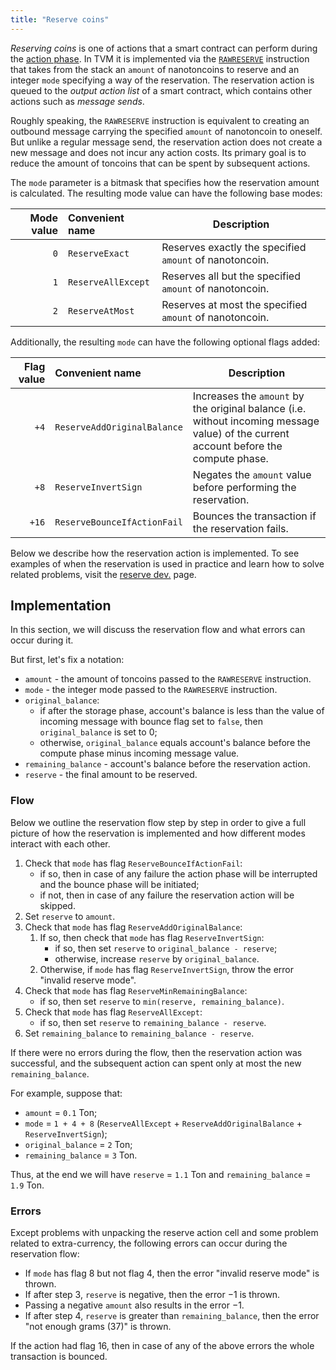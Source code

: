 ```yaml
---
title: "Reserve coins"
---
```


_Reserving coins_ is one of actions that a smart contract can perform during the [action phase](/foundations/phases#action-phase). In TVM it is implemented via the [`RAWRESERVE`](/tvm/instructions#fb02-rawreserve)
instruction that takes from the stack an `amount` of nanotoncoins to reserve and an integer `mode` specifying a way of the reservation.
The reservation action is queued to the _output action list_ of a smart contract, which contains other actions such as _message sends_.

Roughly speaking,  the `RAWRESERVE` instruction is equivalent to creating an outbound message carrying the specified `amount` of nanotoncoin to oneself.
But unlike a regular message send, the reservation action does not create a new message and does not incur any action costs.
Its primary goal is to reduce the amount of toncoins that can be spent by subsequent actions.

The `mode` parameter is a bitmask that specifies how the reservation amount is calculated. The resulting mode value can have the following base modes:

| Mode value | Convenient name    | Description                                             |
| ---------: | :----------------- | ------------------------------------------------------- |
|        `0` | `ReserveExact`     | Reserves exactly the specified `amount` of nanotoncoin. |
|        `1` | `ReserveAllExcept` | Reserves all but the specified `amount` of nanotoncoin. |
|        `2` | `ReserveAtMost`    | Reserves at most the specified `amount` of nanotoncoin. |

Additionally, the resulting `mode` can have the following optional flags added:

| Flag value | Convenient name             | Description                                                                                                                           |
| ---------: | :-------------------------- | ------------------------------------------------------------------------------------------------------------------------------------- |
|       `+4` | `ReserveAddOriginalBalance` | Increases the `amount` by the original balance (i.e. without incoming message value) of the current account before the compute phase. |
|       `+8` | `ReserveInvertSign`         | Negates the `amount` value before performing the reservation.                                                                         |
|      `+16` | `ReserveBounceIfActionFail` | Bounces the transaction if the reservation fails.                                                                                     |

Below we describe how the reservation action is implemented. To see examples of when the reservation is used in practice and learn how to solve related problems, visit the [reserve dev.](/contract-dev/reserve) page.

## Implementation

In this section, we will discuss the reservation flow and what errors can occur during it.

But first, let's fix a notation:

- `amount` - the amount of toncoins passed to the `RAWRESERVE` instruction.
- `mode` - the integer mode passed to the `RAWRESERVE` instruction.
- `original_balance`:
  - if after the storage phase, account's balance is less than the value of incoming message with bounce flag set to `false`, then `original_balance` is set to $0$;
  - otherwise, `original_balance` equals account's balance before the compute phase minus incoming message value.
- `remaining_balance` - account's balance before the reservation action.
- `reserve` - the final amount to be reserved.

### Flow

Below we outline the reservation flow step by step in order to give a full picture of how the reservation is implemented and how different modes interact with each other.

1. Check that `mode` has flag `ReserveBounceIfActionFail`:
   - if so, then in case of any failure the action phase will be interrupted and the bounce phase will be initiated;
   - if not, then in case of any failure the reservation action will be skipped.
1. Set `reserve` to `amount`.
1. Check that `mode` has flag `ReserveAddOriginalBalance`:
   1. If so, then check that `mode` has flag `ReserveInvertSign`:
      - if so, then set `reserve` to `original_balance - reserve`;
      - otherwise, increase `reserve` by `original_balance`.
   1. Otherwise, if `mode` has flag `ReserveInvertSign`, throw the error "invalid reserve mode".
1. Check that `mode` has flag `ReserveMinRemainingBalance`:
   - if so, then set `reserve` to `min(reserve, remaining_balance)`.
1. Check that `mode` has flag `ReserveAllExcept`:
   - if so, then set `reserve` to `remaining_balance - reserve`.
1. Set `remaining_balance` to `remaining_balance - reserve`.

If there were no errors during the flow, then the reservation action was successful, and the subsequent action can spent only at most the new `remaining_balance`.

For example, suppose that:

- `amount` = `0.1` Ton;
- `mode` = `1 + 4 + 8` (`ReserveAllExcept` + `ReserveAddOriginalBalance` + `ReserveInvertSign`);
- `original_balance` = `2` Ton;
- `remaining_balance` = `3` Ton.

Thus, at the end we will have `reserve` = `1.1` Ton and `remaining_balance` = `1.9` Ton.

### Errors

Except problems with unpacking the reserve action cell and some problem related to extra-currency, the following errors can occur during the reservation flow:

- If `mode` has flag $8$ but not flag $4$, then the error "invalid reserve mode" is thrown.
- If after step 3, `reserve` is negative, then the error $-1$ is thrown.
- Passing a negative `amount` also results in the error $-1$.
- If after step 4, `reserve` is greater than `remaining_balance`, then the error "not enough grams ($37$)" is thrown.

If the action had flag $16$, then in case of any of the above errors the whole transaction is bounced.
